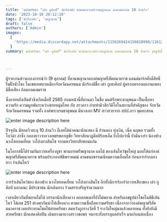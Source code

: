 ```yaml
---
title: 'พลังศรัทธา "เต๋า ภูศิลป์" นักร้องดัง นำคณะบวงสรวงพญานาค ฉลองผลงาน 10 ล้านวิว'
date: '2023-10-10 20:12:10'
tags: ['นักร้องดัง', 'พญานาต']
draft: false
authors: ['Admin']
images:
  [
    'https://media.discordapp.net/attachments/1158269424156028998/1161291794160558201/2.jpeg?ex=655373c3&is=6540fec3&hm=526249f302ebae5c1e8b4eac30157e59b487a3590378014a9a5b99b07b3da366&=&width=1123&height=749',
  ]
summary: พลังศรัทธา "เต๋า ภูศิลป์" นักร้องดัง นำคณะบวงสรวงพญานาค ฉลองผลงาน 10 ล้านวิว จุดธูปเสี่ยงดวงได้เลขปัง 3 ตัว



---
```


ผู้รายงานข่าวแถลงการณ์ว่า (9 ตุลาคม) ที่ลานพญานาคองค์พญาศรีสัตตนาคราช แลนด์มาร์กศักดิ์สิทธิ์ ริมฝั่งน้ำโขง ในเขตเทศบาลเมืองจังหวัดนครพนม นักร้องมีชื่อ เต๋า ภูเขาศิลป ผู้ครอบครองผลงานเพลงมีชื่อเสียง อ้อมกอดเขมราช

ซึ่งภายหลังเปิดตัวซิงเกิลเมื่อปี 2565 ก่อนหน้านี้ที่ผ่านมา ในชื่อ มนต์รักพระธาตุพนม เป็นเนื้อหาความรัก ความผูกพันระหว่างชายหนุ่มไทย กับ สาวลาว ถ่ายทำมิวสิกวิดีโอในสถานที่สำคัญของ จังหวัดจังหวัดนครพนม รวมทั้ง องค์พระบรมธาตุพนม มีนางเอก MV สาวสวยจาก สปป.ลาว พุดทะสอน

![enter image description here](https://media.discordapp.net/attachments/1158269424156028998/1161291793812435024/5b40c23f6997a57c.jpeg?ex=655373c3&is=6540fec3&hm=cd3afb9de9fc30e8ff9180e6bac63691968e32330491072e4a7e99eda0af5065&=&width=1210&height=681)

ปัจจุบัน มียอดวิวทะลุ 10 ล้านวิว ก็เลยได้นำคณะนักแสดง มี ก้านตอง ทุ่งเงิน, เน็ค นฤพล รวมทั้ง โบว์ดำ ลำซิ่ง กลองยาวจากวงเพชรพลาญชัย วิทยาลัยนาฏศิลป์ร้อยเอ็ด ยิ่งไปกว่านี้ ยังมีนางรำ น้องฟาง นางไหยอดเยี่ยม วงโปงลางสินไซ จากมหาวิทยาลัยขอนแก่น

ในโอกาสนี้ได้ร่วมกันถวายเครื่องบูชา พานบายศรีพญานาค ผลไม้ ของเส้นไหว้ชุดใหญ่ มอบให้แก่องค์พญาศรีสัตตนาคราช พร้อมประกอบพิธีพราหมณ์ ตามขนบธรรมเนียมความเลื่อมใส ก่อนการรำกลองยาว รำเส้นไหว้

![enter image description here](https://media.discordapp.net/attachments/1158269424156028998/1161291794437386260/3.jpeg?ex=655373c3&is=6540fec3&hm=2c9aacf531ba1a08327a18840b4ab3d1aa385fed24385bd88df67beefca886c0&=&width=1123&height=749)

การรำเส้นไหว้ของ น้องฟาง นางไหยอดเยี่ยม วงโปงลางสินไซ อีกทั้งมีการร้องรำถวายเสียงของ เต๋า ภูศิลป์ และคณะ มีประชาชน นักเดินทาง ร่วมสรรเสริญจำนวนมาก

เวลาเดียวกันที่พลาดไม่ได้ บรรดานักเสี่ยงดวง คอลอตเตอรี่ยังไม่พลาด สำหรับเลขธูปนำโชคในพิธีเส้นไหว้ ได้เลข 251 ต่างพากันนำไปเสี่ยงดวง ตามความเชื่อถือความศรัทธา เนื่องจากว่าองค์พญาศรีสัตตนาคราช เคยประทานโชคให้สายศรัทธา สมหวังถูกรางวัลที่ 1 รางวัลใหญ่มาแล้วหลายหน ทั้งยังยังมีสายศรัทธา นักแสดงศิลปิน เดินทางมาบวงสรวงขอพร จนกระทั่งบรรลุผลสำเร็จ มาแก้บนต่อเนื่อง
